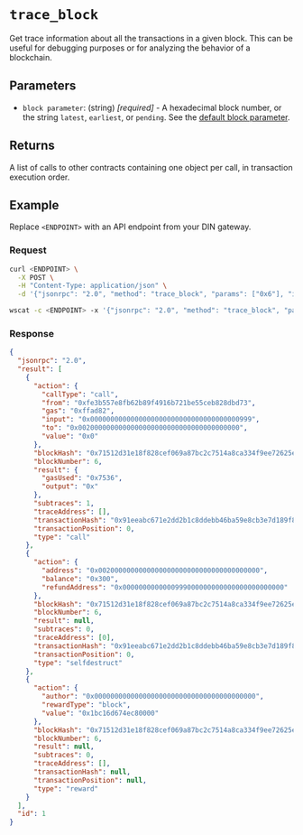 
# `trace_block`

Get trace information about all the transactions in a given block. This can be useful for debugging purposes or for analyzing the behavior of a blockchain.

## Parameters

- `block parameter`: (string) _[required]_ - A hexadecimal block number, or the string `latest`, `earliest`, or `pending`. See the [default block parameter](https://ethereum.org/en/developers/docs/apis/json-rpc/#default-block).

## Returns

A list of calls to other contracts containing one object per call, in transaction execution order.

## Example

Replace `<ENDPOINT>` with an API endpoint from your DIN gateway.

### Request

<Tabs>
  <TabItem value="curl">

```bash
curl <ENDPOINT> \
  -X POST \
  -H "Content-Type: application/json" \
  -d '{"jsonrpc": "2.0", "method": "trace_block", "params": ["0x6"], "id": 1}'
```

  </TabItem>
  <TabItem value="WSS">

```bash
wscat -c <ENDPOINT> -x '{"jsonrpc": "2.0", "method": "trace_block", "params": ["0x6"], "id": 1}'
```

  </TabItem>
</Tabs>

### Response

<Tabs>
  <TabItem value="JSON">

```json
{
  "jsonrpc": "2.0",
  "result": [
    {
      "action": {
        "callType": "call",
        "from": "0xfe3b557e8fb62b89f4916b721be55ceb828dbd73",
        "gas": "0xffad82",
        "input": "0x0000000000000000000000000000000000000999",
        "to": "0x0020000000000000000000000000000000000000",
        "value": "0x0"
      },
      "blockHash": "0x71512d31e18f828cef069a87bc2c7514a8ca334f9ee72625efdf5cc2d43768dd",
      "blockNumber": 6,
      "result": {
        "gasUsed": "0x7536",
        "output": "0x"
      },
      "subtraces": 1,
      "traceAddress": [],
      "transactionHash": "0x91eeabc671e2dd2b1c8ddebb46ba59e8cb3e7d189f80bcc868a9787728c6e59e",
      "transactionPosition": 0,
      "type": "call"
    },
    {
      "action": {
        "address": "0x0020000000000000000000000000000000000000",
        "balance": "0x300",
        "refundAddress": "0x0000000000000999000000000000000000000000"
      },
      "blockHash": "0x71512d31e18f828cef069a87bc2c7514a8ca334f9ee72625efdf5cc2d43768dd",
      "blockNumber": 6,
      "result": null,
      "subtraces": 0,
      "traceAddress": [0],
      "transactionHash": "0x91eeabc671e2dd2b1c8ddebb46ba59e8cb3e7d189f80bcc868a9787728c6e59e",
      "transactionPosition": 0,
      "type": "selfdestruct"
    },
    {
      "action": {
        "author": "0x0000000000000000000000000000000000000000",
        "rewardType": "block",
        "value": "0x1bc16d674ec80000"
      },
      "blockHash": "0x71512d31e18f828cef069a87bc2c7514a8ca334f9ee72625efdf5cc2d43768dd",
      "blockNumber": 6,
      "result": null,
      "subtraces": 0,
      "traceAddress": [],
      "transactionHash": null,
      "transactionPosition": null,
      "type": "reward"
    }
  ],
  "id": 1
}
```

  </TabItem>
</Tabs>

